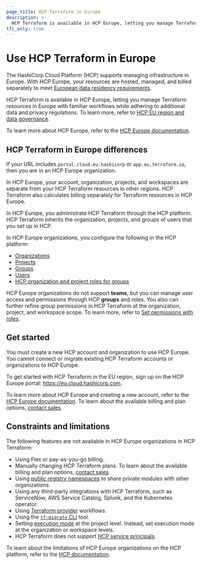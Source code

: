 ```yaml
---
page_title: HCP Terraform in Europe
description: >-
  HCP Terraform is available in HCP Europe, letting you manage Terraform resources in Europe with familiar workflows while adhering to additional data and privacy regulations
tfc_only: true
---
```


# Use HCP Terraform in Europe

The HashiCorp Cloud Platform (HCP) supports managing infrastructure in Europe. With HCP Europe, your resources are hosted, managed, and billed separately to meet [European data residency requirements](https://www.hashicorp.com/en/trust/privacy/hcp-data-privacy).

HCP Terraform is available in HCP Europe, letting you manage Terraform resources in Europe with familiar workflows while adhering to additional data and privacy regulations. To learn more, refer to [HCP EU region and data governance](https://www.hashicorp.com/en/trust/eu).

To learn more about HCP Europe, refer to the [HCP Europe documentation](/hcp/docs/hcp/europe).

## HCP Terraform in Europe differences

If your URL includes `portal.cloud.eu.hashicorp` or `app.eu.terraform.io`, then you are in an HCP Europe organization.

In HCP Europe, your account, organization, projects, and workspaces are separate from your HCP Terraform resources in other regions. HCP Terraform also calculates billing separately for Terraform resources in HCP Europe.

In HCP Europe, you administrate HCP Terraform through the HCP platform. HCP Terraform inherits the organization, projects, and groups of users that you set up in HCP.

In HCP Europe organizations, you configure the following in the HCP platform:

- [Organizations](/hcp/docs/hcp/admin/orgs)
- [Projects](/hcp/docs/hcp/admin/projects)
- [Groups](/hcp/docs/hcp/iam/groups)
- [Users](/hcp/docs/hcp/iam/users)
- [HCP organization and project roles for groups](/hcp/docs/hcp/iam/access-management#roles-permissions)

HCP Europe organizations do not support **teams**, but you can manage user access and permissions through HCP **groups** and roles. You also can further refine group permissions in HCP Terraform at the organization, project, and workspace scope. To learn more, refer to [Set permissions with roles](/terraform/cloud-docs/users-teams-organizations/permissions/set-roles).

## Get started

You must create a new HCP account and organization to use HCP Europe. You cannot connect or migrate existing HCP Terraform accounts or organizations to HCP Europe.

To get started with HCP Terraform in the EU region, sign up on the HCP Europe portal: <https://eu.cloud.hashicorp.com>.

To learn more about HCP Europe and creating a new account, refer to the [HCP Europe documentation](/hcp/docs/hcp/europe). To learn about the available billing and plan options, [contact sales](https://www.hashicorp.com/en/contact-sales).

## Constraints and limitations

The following features are not available in HCP Europe organizations in HCP Terraform:
- Using Flex or pay-as-you-go billing.
- Manually changing HCP Terraform plans. To learn about the available billing and plan options, [contact sales](https://www.hashicorp.com/en/contact-sales).
- Using [public registry namespaces](/terraform/cloud-docs/users-teams-organizations/organizations/public-namespace) to share private modules with other organizations.
- Using any third-party integrations with HCP Terraform, such as ServiceNow, AWS Service Catalog, Splunk, and the Kubernetes operator.
- Using [Terraform provider](https://registry.terraform.io/providers/hashicorp/tfe/latest) workflows.
- Using the [`tf-migrate` CLI](https://developer.hashicorp.com/terraform/migrate) tool.
- Setting [execution mode](/terraform/cloud-docs/projects/manage#change-the-execution-mode) at the project level. Instead, set execution mode at the organization or workspace levels.
- HCP Terraform does not support [HCP service principals](/hcp/docs/hcp/iam/service-principal).

To learn about the limitations of HCP Europe organizations on the HCP platform, refer to the [HCP documentation](/hcp/docs/hcp/europe#constraints-and-limitations).
